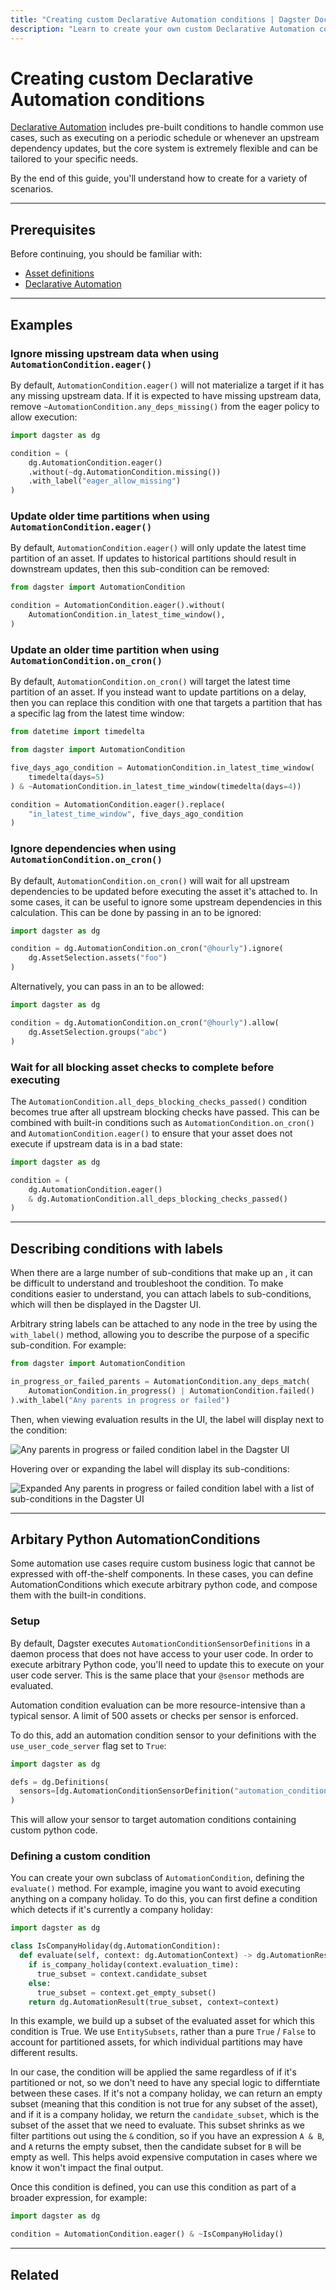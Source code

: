 ```yaml
---
title: "Creating custom Declarative Automation conditions | Dagster Docs"
description: "Learn to create your own custom Declarative Automation conditions."
---
```


# Creating custom Declarative Automation conditions

[Declarative Automation](/concepts/automation/declarative-automation) includes pre-built conditions to handle common use cases, such as executing on a periodic schedule or whenever an upstream dependency updates, but the core system is extremely flexible and can be tailored to your specific needs.

By the end of this guide, you'll understand how to create <PyObject object="AutomationCondition" pluralize /> for a variety of scenarios.

---

## Prerequisites

Before continuing, you should be familiar with:

- [Asset definitions](/concepts/assets/software-defined-assets)
- [Declarative Automation](/concepts/automation/declarative-automation)

---

## Examples

### Ignore missing upstream data when using `AutomationCondition.eager()`

By default, `AutomationCondition.eager()` will not materialize a target if it has any missing upstream data. If it is expected to have missing upstream data, remove `~AutomationCondition.any_deps_missing()` from the eager policy to allow execution:

```python file=concepts/declarative_automation/allow_missing_upstreams.py
import dagster as dg

condition = (
    dg.AutomationCondition.eager()
    .without(~dg.AutomationCondition.missing())
    .with_label("eager_allow_missing")
)
```

### Update older time partitions when using `AutomationCondition.eager()`

By default, `AutomationCondition.eager()` will only update the latest time partition of an asset. If updates to historical partitions should result in downstream updates, then this sub-condition can be removed:

```python file=concepts/declarative_automation/update_older_time_partitions.py
from dagster import AutomationCondition

condition = AutomationCondition.eager().without(
    AutomationCondition.in_latest_time_window(),
)
```

### Update an older time partition when using `AutomationCondition.on_cron()`

By default, `AutomationCondition.on_cron()` will target the latest time partition of an asset. If you instead want to update partitions on a delay, then you can replace this condition with one that targets a partition that has a specific lag from the latest time window:

```python file=concepts/declarative_automation/update_specific_older_partition.py
from datetime import timedelta

from dagster import AutomationCondition

five_days_ago_condition = AutomationCondition.in_latest_time_window(
    timedelta(days=5)
) & ~AutomationCondition.in_latest_time_window(timedelta(days=4))

condition = AutomationCondition.eager().replace(
    "in_latest_time_window", five_days_ago_condition
)
```

### Ignore dependencies when using `AutomationCondition.on_cron()`

By default, `AutomationCondition.on_cron()` will wait for all upstream dependencies to be updated before executing the asset it's attached to. In some cases, it can be useful to ignore some upstream dependencies in this calculation. This can be done by passing in an <PyObject object="AssetSelection" /> to be ignored:

```python file=concepts/declarative_automation/ignore_dependencies_cron.py
import dagster as dg

condition = dg.AutomationCondition.on_cron("@hourly").ignore(
    dg.AssetSelection.assets("foo")
)
```

Alternatively, you can pass in an <PyObject object="AssetSelection" /> to be allowed:

```python file=concepts/declarative_automation/allow_dependencies_cron.py
import dagster as dg

condition = dg.AutomationCondition.on_cron("@hourly").allow(
    dg.AssetSelection.groups("abc")
)
```

### Wait for all blocking asset checks to complete before executing

The `AutomationCondition.all_deps_blocking_checks_passed()` condition becomes true after all upstream blocking checks have passed. This can be combined with built-in conditions such as `AutomationCondition.on_cron()` and `AutomationCondition.eager()` to ensure that your asset does not execute if upstream data is in a bad state:

```python file=concepts/declarative_automation/blocking_checks_condition.py
import dagster as dg

condition = (
    dg.AutomationCondition.eager()
    & dg.AutomationCondition.all_deps_blocking_checks_passed()
)
```

---

## Describing conditions with labels

When there are a large number of sub-conditions that make up an <PyObject object="AutomationCondition" />, it can be difficult to understand and troubleshoot the condition. To make conditions easier to understand, you can attach labels to sub-conditions, which will then be displayed in the Dagster UI.

Arbitrary string labels can be attached to any node in the <PyObject object="AutomationCondition" /> tree by using the `with_label()` method, allowing you to describe the purpose of a specific sub-condition. For example:

```python
from dagster import AutomationCondition

in_progress_or_failed_parents = AutomationCondition.any_deps_match(
    AutomationCondition.in_progress() | AutomationCondition.failed()
).with_label("Any parents in progress or failed")
```

Then, when viewing evaluation results in the UI, the label will display next to the condition:

<!-- ![Any parents in progress or failed condition label in the Dagster UI](/images/concepts/automation/declarative-automation/condition-label.png) -->

<Image
alt="Any parents in progress or failed condition label in the Dagster UI"
src="/images/concepts/automation/declarative-automation/condition-label.png"
width={1576}
height={418}
/>

Hovering over or expanding the label will display its sub-conditions:

<!-- ![Expanded Any parents in progress or failed condition label with a list of sub-conditions in the Dagster UI](/images/concepts/automation/declarative-automation/condition-label-expanded.png) -->

<Image
alt="Expanded Any parents in progress or failed condition label with a list of sub-conditions in the Dagster UI"
src="/images/concepts/automation/declarative-automation/condition-label-expanded.png"
width={1576}
height={593}
/>

---

## Arbitary Python AutomationConditions <Experimental />

Some automation use cases require custom business logic that cannot be expressed with off-the-shelf components. In these cases, you can define AutomationConditions which execute arbitrary python code, and compose them with the built-in conditions.

### Setup

By default, Dagster executes `AutomationConditionSensorDefinitions` in a daemon process that does not have access to your user code. In order to execute arbitrary Python code, you'll need to update this to execute on your user code server. This is the same place that your `@sensor` methods are evaluated.

<Note>
  Automation condition evaluation can be more resource-intensive than a typical
  sensor. A limit of 500 assets or checks per sensor is enforced.
</Note>

To do this, add an automation condition sensor to your definitions with the `use_user_code_server` flag set to `True`:

```python
import dagster as dg

defs = dg.Definitions(
  sensors=[dg.AutomationConditionSensorDefinition("automation_condition_sensor", target=dg.AssetSelection.all(), use_user_code_server=True)]
)
```

This will allow your sensor to target automation conditions containing custom python code.

### Defining a custom condition

You can create your own subclass of `AutomationCondition`, defining the `evaluate()` method. For example, imagine you want to avoid executing anything on a company holiday. To do this, you can first define a condition which detects if it's currently a company holiday:

```python
import dagster as dg

class IsCompanyHoliday(dg.AutomationCondition):
  def evaluate(self, context: dg.AutomationContext) -> dg.AutomationResult:
    if is_company_holiday(context.evaluation_time):
      true_subset = context.candidate_subset
    else:
      true_subset = context.get_empty_subset()
    return dg.AutomationResult(true_subset, context=context)

```

In this example, we build up a subset of the evaluated asset for which this condition is True. We use `EntitySubsets`, rather than a pure `True` / `False` to account for partitioned assets, for which individual partitions may have different results.

In our case, the condition will be applied the same regardless of if it's partitioned or not, so we don't need to have any special logic to differntiate between these cases. If it's not a company holiday, we can return an empty subset (meaning that this condition is not true for any subset of the asset), and if it is a company holiday, we return the `candidate_subset`, which is the subset of the asset that we need to evaluate. This subset shrinks as we filter partitions out using the `&` condition, so if you have an expression `A & B`, and `A` returns the empty subset, then the candidate subset for `B` will be empty as well. This helps avoid expensive computation in cases where we know it won't impact the final output.

Once this condition is defined, you can use this condition as part of a broader expression, for example:

```python
import dagster as dg

condition = AutomationCondition.eager() & ~IsCompanyHoliday()
```

---

## Related

<ArticleList>
  <ArticleListItem
    title="Asset definitions"
    href="/concepts/assets/software-defined-assets"
  ></ArticleListItem>
  <ArticleListItem
    title="Declarative Automation"
    href="/concepts/automation/declarative-automation"
  ></ArticleListItem>
  <ArticleListItem
    title="Automation"
    href="/concepts/automation"
  ></ArticleListItem>
  <ArticleListItem
    title="Schedules"
    href="/concepts/automation/schedules"
  ></ArticleListItem>
</ArticleList>
